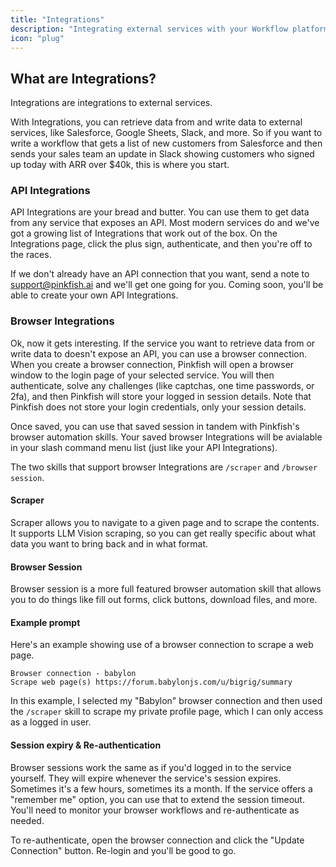 ```yaml
---
title: "Integrations"
description: "Integrating external services with your Workflow platform"
icon: "plug"
---
```


## What are Integrations?

Integrations are integrations to external services.

With Integrations, you can retrieve data from and write data to external services, like Salesforce, Google Sheets, Slack, and more. So if you want to write a workflow that gets a list of new customers from Salesforce and then sends your sales team an update in Slack showing customers who signed up today with ARR over $40k, this is where you start.

### API Integrations

API Integrations are your bread and butter. You can use them to get data from any service that exposes an API. Most modern services do and we've got a growing list of Integrations that work out of the box. On the Integrations page, click the plus sign, authenticate, and then you're off to the races.

If we don't already have an API connection that you want, send a note to support@pinkfish.ai and we'll get one going for you. Coming soon, you'll be able to create your own API Integrations.

### Browser Integrations

Ok, now it gets interesting. If the service you want to retrieve data from or write data to doesn't expose an API, you can use a browser connection. When you create a browser connection, Pinkfish will open a browser window to the login page of your selected service. You will then authenticate, solve any challenges (like captchas, one time passwords, or 2fa), and then Pinkfish will store your logged in session details. Note that Pinkfish does not store your login credentials, only your session details.

Once saved, you can use that saved session in tandem with Pinkfish's browser automation skills. Your saved browser Integrations will be avialable in your slash command menu list (just like your API Integrations).

The two skills that support browser Integrations are `/scraper` and `/browser session`.

#### Scraper

Scraper allows you to navigate to a given page and to scrape the contents. It supports LLM Vision scraping, so you can get really specific about what data you want to bring back and in what format.

#### Browser Session

Browser session is a more full featured browser automation skill that allows you to do things like fill out forms, click buttons, download files, and more.

#### Example prompt

Here's an example showing use of a browser connection to scrape a web page.

```
Browser connection - babylon
Scrape web page(s) https://forum.babylonjs.com/u/bigrig/summary
```

In this example, I selected my "Babylon" browser connection and then used the `/scraper` skill to scrape my private profile page, which I can only access as a logged in user.

#### Session expiry & Re-authentication

Browser sessions work the same as if you'd logged in to the service yourself. They will expire whenever the service's session expires. Sometimes it's a few hours, sometimes its a month. If the service offers a "remember me" option, you can use that to extend the session timeout. You'll need to monitor your browser workflows and re-authenticate as needed.

To re-authenticate, open the browser connection and click the "Update Connection" button. Re-login and you'll be good to go.
